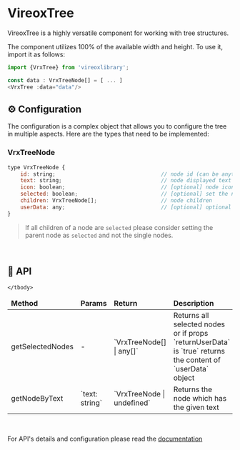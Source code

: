 
<Meta title="VrxTree/About" />

# VireoxTree

VireoxTree is a highly versatile component for working with tree structures.

The component utilizes 100% of the available width and height. To use it, import it as follows:
```js
import {VrxTree} from 'vireoxlibrary';

const data : VrxTreeNode[] = [ ... ]
<VrxTree :data="data"/>
```
## ⚙️ Configuration
The configuration is a complex object that allows you to configure the tree in multiple aspects.
Here are the types that need to be implemented:

### VrxTreeNode
```js
type VrxTreeNode {
    id: string;                                 // node id (can be anything, it will be replaced by the tree)
    text: string;                               // node displayed text
    icon: boolean;                              // [optional] node icon
    selected: boolean;                          // [optional] set the node as selected
    children: VrxTreeNode[];                    // node children
    userData: any;                              // [optional] optional user data
}
```

> If all children of a node are ```selected``` please consider setting the parent node as ```selected``` and not the single nodes.

<br/>

## 📜 API
<table style={{width: '100%'}}>
    <thead>
        <tr>
            <td>
                <b>Method</b>
            </td>
            <td>
                <b>Params</b>
            </td>
            <td>
                <b>Return</b>
            </td>
            <td>
                <b>Description</b>
            </td>
        </tr>
    </thead>
    <tbody>
        <tr>
            <td>getSelectedNodes</td>
            <td>-</td>
            <td>`VrxTreeNode[] | any[]`</td>
            <td>Returns all selected nodes or if props `returnUserData` is `true` returns the content of `userData` object</td>
        </tr>
        <tr>
            <td>getNodeByText</td>
            <td>`text: string`</td>
            <td>`VrxTreeNode | undefined`</td>
            <td>Returns the node which has the given text</td>
        </tr>

    </tbody>
</table>
<br/>

For API's details and configuration please read the [documentation](./?path=/docs/vrxtree--docs)
